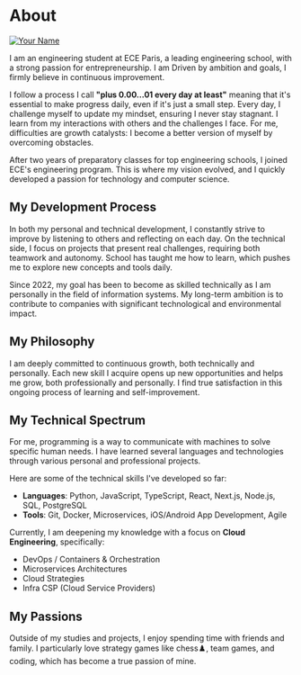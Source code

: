 
# About

<Analytics />

<a href="https://www.linkedin.com/in/christ-rova/" target="_blank">
  <Image
    src={image}
    alt="Your Name"
    className="rounded-full bg-gray-100 block mt-2 mb-5 mx-auto sm:float-right sm:ml-5 sm:mb-5 grayscale"
    unoptimized
    width={140}
    height={140}
    priority
  />
</a>

I am an engineering student at ECE Paris, a leading engineering school, with a strong passion for entrepreneurship. I am Driven by ambition and goals, I firmly believe in continuous improvement.

I follow a process I call **"plus 0.00…01 every day at least"** meaning that it's essential to make progress daily, even if it's just a small step. Every day, I challenge myself to update my mindset, ensuring I never stay stagnant. I learn from my interactions with others and the challenges I face. For me, difficulties are growth catalysts: I become a better version of myself by overcoming obstacles.

After two years of preparatory classes for top engineering schools, I joined ECE's engineering program. This is where my vision evolved, and I quickly developed a passion for technology and computer science.

## My Development Process

In both my personal and technical development, I constantly strive to improve by listening to others and reflecting on each day. On the technical side, I focus on projects that present real challenges, requiring both teamwork and autonomy. School has taught me how to learn, which pushes me to explore new concepts and tools daily.

Since 2022, my goal has been to become as skilled technically as I am personally in the field of information systems. My long-term ambition is to contribute to companies with significant technological and environmental impact.

## My Philosophy

I am deeply committed to continuous growth, both technically and personally. Each new skill I acquire opens up new opportunities and helps me grow, both professionally and personally. I find true satisfaction in this ongoing process of learning and self-improvement.

## My Technical Spectrum

For me, programming is a way to communicate with machines to solve specific human needs. I have learned several languages and technologies through various personal and professional projects.

Here are some of the technical skills I've developed so far:

- **Languages**: Python, JavaScript, TypeScript, React, Next.js, Node.js, SQL, PostgreSQL
- **Tools**: Git, Docker, Microservices, iOS/Android App Development, Agile

Currently, I am deepening my knowledge with a focus on **Cloud Engineering**, specifically:

- DevOps / Containers & Orchestration
- Microservices Architectures
- Cloud Strategies
- Infra CSP (Cloud Service Providers)

## My Passions

Outside of my studies and projects, I enjoy spending time with friends and family. I particularly love strategy games like chess♟️, team games, and coding, which has become a true passion of mine.

